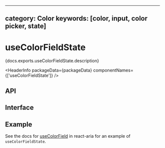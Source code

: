 <!-- Copyright 2020 Adobe. All rights reserved.
This file is licensed to you under the Apache License, Version 2.0 (the "License");
you may not use this file except in compliance with the License. You may obtain a copy
of the License at http://www.apache.org/licenses/LICENSE-2.0
Unless required by applicable law or agreed to in writing, software distributed under
the License is distributed on an "AS IS" BASIS, WITHOUT WARRANTIES OR REPRESENTATIONS
OF ANY KIND, either express or implied. See the License for the specific language
governing permissions and limitations under the License. -->



---
category: Color
keywords: [color, input, color picker, state]
---

# useColorFieldState

<p>{docs.exports.useColorFieldState.description}</p>

<HeaderInfo
  packageData={packageData}
  componentNames={['useColorFieldState']} />

## API

<FunctionAPI function={docs.exports.useColorFieldState} links={docs.links} />

## Interface

<ClassAPI links={docs.links} class={docs.links[docs.exports.useColorFieldState.return.id]} />

## Example

See the docs for [useColorField](/react-aria/useColorField.html) in react-aria for an example of `useColorFieldState`.
